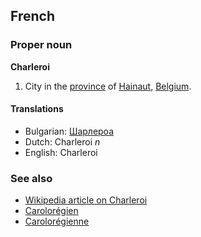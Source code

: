 ==French==

===Proper noun===
'''Charleroi'''

#City in the [[province]] of [[Hainaut]], [[Belgium]].

====Translations====
*Bulgarian: [[Шарлероа]]
*Dutch: Charleroi ''n''
*English: Charleroi

===See also===
*[[en:Charleroi|Wikipedia article on Charleroi]]
*[[Carolorégien]]
*[[Carolorégienne]]
